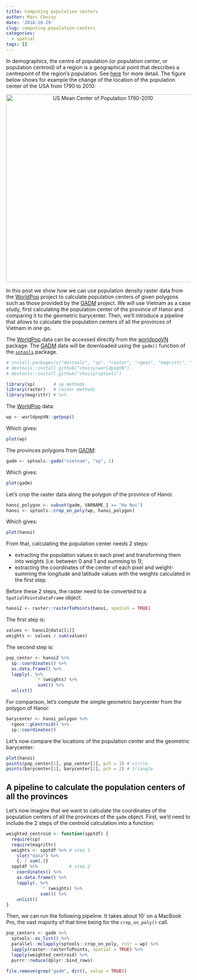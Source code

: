 ```yaml
---
title: Computing population centers
author: Marc Choisy
date: '2018-10-29'
slug: computing-population-centers
categories:
  - spatial
tags: []
---
```


In demographics, the centre of population (or population center, or population
centroid) of a region is a geographical point that describes a centrepoint of
the region's population. See [here](https://en.wikipedia.org/wiki/Center_of_population)
for more detail. The figure below shows for example the change of the location
of the population center of the USA from 1790 to 2010:

<div style="text-align:center">
<a title="By U.S. Census Bureau [Public domain], via Wikimedia Commons" href="https://commons.wikimedia.org/wiki/File:US_Mean_Center_of_Population_1790-2010.PNG"><img width="512" alt="US Mean Center of Population 1790-2010" src="https://upload.wikimedia.org/wikipedia/commons/thumb/a/a0/US_Mean_Center_of_Population_1790-2010.PNG/512px-US_Mean_Center_of_Population_1790-2010.PNG"></a>
</div>

In this post we show how we can use population density raster data from the
[WorldPop](http://www.worldpop.org.uk) project to calculate population centers
of given polygons such as those provided by the [GADM](https://gadm.org) 
project. We will use Vietnam as a case study, first calculating the population
center of the province of Hanoi and comparing it to the geometric barycenter.
Then, we'll introduce a pipeline that allows to calculate the population centers
of all the provinces of Vietnam in one go.

The [WorldPop](http://www.worldpop.org.uk) data can be accessed directly from
the [worldpopVN](https://github.com/choisy/worldpopVN) package. The
[GADM](https://gadm.org) data will be downloaded using the `gadm()` function of
the [`sptools`](https://github.com/choisy/sptools) package.

```r
# install.packages(c("devtools", "sp", "raster", "rgeos", "magrittr", "dplyr", "purrr"))
# devtools::install_github("choisy/worldpopVN")
# devtools::install_github("choisy/sptools")
```

```r
library(sp)       # sp methods
library(raster)   # raster methods
library(magrittr) # %>% 
```

The [WorldPop](http://www.worldpop.org.uk) data:

```r
wp <- worldpopVN::getpop()
```

Which gives:

```r
plot(wp)
```

The provinces polygons from [GADM](https://gadm.org):

```r
gadm <- sptools::gadm("vietnam", "sp", 1)
```

Which gives:

```r
plot(gadm)
```

Let's crop the raster data along the polygon of the province of Hanoi:

```r
hanoi_polygon <- subset(gadm, VARNAME_1 == "Ha Noi")
hanoi <- sptools::crop_on_poly(wp, hanoi_polygon)
```

Which gives:

```r
plot(hanoi)
```

From that, calculating the population center needs 2 steps:

* extracting the population values in each pixel and transforming them into
weights (i.e. between 0 and 1 and summing to 1);
* extracting the coordinates of the center of each pixel and weight-summing the
longitude and latitude values with the weights calculated in the first step.

Before these 2 steps, the raster need to be converted to a `SpatialPointsDataFrame`
object:

```r
hanoi2 <- raster::rasterToPoints(hanoi, spatial = TRUE)
```

The first step is:

```r
values <- hanoi2@data[[1]]
weights <- values / sum(values)
```

The second step is:

```r
pop_center <- hanoi2 %>%
  sp::coordinates() %>%
  as.data.frame() %>%
  lapply(. %>%
           `*`(weights) %>%
            sum()) %>%
  unlist()
```

For comparison, let's compute the simple geometric barycenter from the polygon of Hanoi:

```r
barycenter <- hanoi_polygon %>% 
  rgeos::gCentroid() %>% 
  sp::coordinates()
```

Let's now compare the locations of the population center and the geometric
barycenter:

```r
plot(hanoi)
points(pop_center[1], pop_center[2], pch = 1) # circle
points(barycenter[1], barycenter[2], pch = 2) # triangle
```

## A pipeline to calculate the population centers of all the provinces

Let's now imagine that we want to calculate the coordinates of the population
centers of all the provinces of the `gadm` object. First, we'd need to include
the 2 steps of the centroid calculation into a function:

```r
weighted_centroid <- function(spptdf) {
  require(sp)
  require(magrittr)
  weights <- spptdf %>% # step 1
    slot("data") %>% 
    {. / sum(.)}
  spptdf %>%            # step 2
    coordinates() %>%
    as.data.frame() %>%
    lapply(. %>%
             `*`(weights) %>%
             sum()) %>%
    unlist()
}
```

Then, we can run the following pipeline. It takes about 10' on a MacBook Pro, 
the vast majority of that time being for the `crop_on_poly()` call.

```r
pop_centers <- gadm %>%
  sptools::as_list() %>% 
  parallel::mclapply(sptools::crop_on_poly, rstr = wp) %>% 
  lapply(raster::rasterToPoints, spatial = TRUE) %>% 
  lapply(weighted_centroid) %>%
  purrr::reduce(dplyr::bind_rows)
```

```r
file.remove(grep("gadm", dir(), value = TRUE))
```


